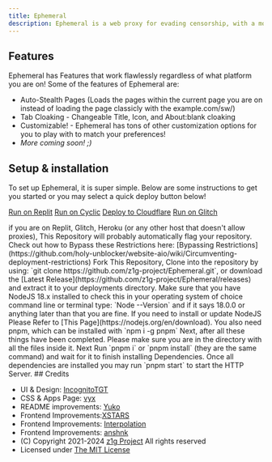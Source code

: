 ```yaml
---
title: Ephemeral
description: Ephemeral is a web proxy for evading censorship, with a modern, clean UI.
---
```



## Features

Ephemeral has Features that work flawlessly regardless of what platform you are on!
Some of the features of Ephemeral are:

- Auto-Stealth Pages (Loads the pages within the current page you are on instead of loading the page classicly with the example.com/sw/)
- Tab Cloaking - Changeable Title, Icon, and About:blank cloaking
- Customizable! - Ephemeral has tons of other customization options for you to play with to match your preferences!
- _More coming soon! ;)_

## Setup & installation

To set up Ephemeral, it is super simple. Below are some instructions to get you started or you may select a quick deploy button below!

[Run on Replit](https://replit.com/github/z1g-project/Ephemeral)
[Run on Cyclic](https://app.cyclic.sh/api/app/deploy/z1g-project/Ephemeral)
[Deploy to Cloudflare](https://github.com/z1g-project/Terbium/wiki/Deploy-to-Cloudflare-Pages)
[Run on Glitch](https://glitch.com/edit/#!/import/github/z1g-project/Ephemeral)

<Callout title="Banned hosts">
  if you are on Replit, Glitch, Heroku (or any other host that doesn't allow
  proxies), This Repository will probably automatically flag your repository.
  Check out how to Bypass these Restrictions here: [Bypassing
  Restrictions](https://github.com/holy-unblocker/website-aio/wiki/Circumventing-deployment-restrictions)
</Callout>
<Steps>
  <Step>
    Fork This Repository, Clone into the repository by using: `git clone
    https://github.com/z1g-project/Ephemeral.git`, or download the [Latest
    Release](https://github.com/z1g-project/Ephemeral/releases) and extract it
    to your deployments directory.
  </Step>
  <Step>
    Make sure that you have NodeJS 18.x installed to check this in your
    operating system of choice command line or terminal type: `Node --Version`
    and if it says 18.0.0 or anything later than that you are fine. If you need
    to install or update NodeJS Please Refer to [This
    Page](https://nodejs.org/en/download). You also need pnpm, which can be
    installed with `npm i -g pnpm`
  </Step>
  <Step>
    Next, after all these things have been completed. Please make sure you are
    in the directory with all the files inside it. Next Run `pnpm i` or `pnpm
    install` (they are the same command) and wait for it to finish installing
    Dependencies.
  </Step>
  <Step>
    Once all dependencies are installed you may run `pnpm start` to start the
    HTTP Server.
  </Step>
</Steps>
## Credits

- UI & Design: [IncognitoTGT](https://github.com/IncognitoTGT)
- CSS & Apps Page: [vyx](https://github.com/vbnm0)
- README improvements: [Yuko](https://github.com/yu6x)
- Frontend Improvements:[XSTARS](https://github.com/notplayingallday383)
- Frontend Improvements: [Interpolation](https://github.com/interpolation-0)
- Frontend Improvements: [anshnk](https://github.com/anshnk)
- (C) Copyright 2021-2024 [z1g Project](https://github.com/z1g-project/) All rights reserved
- Licensed under [The MIT License](https://github.com/z1g-project/ephemeral/blob/master/LICENSE)
